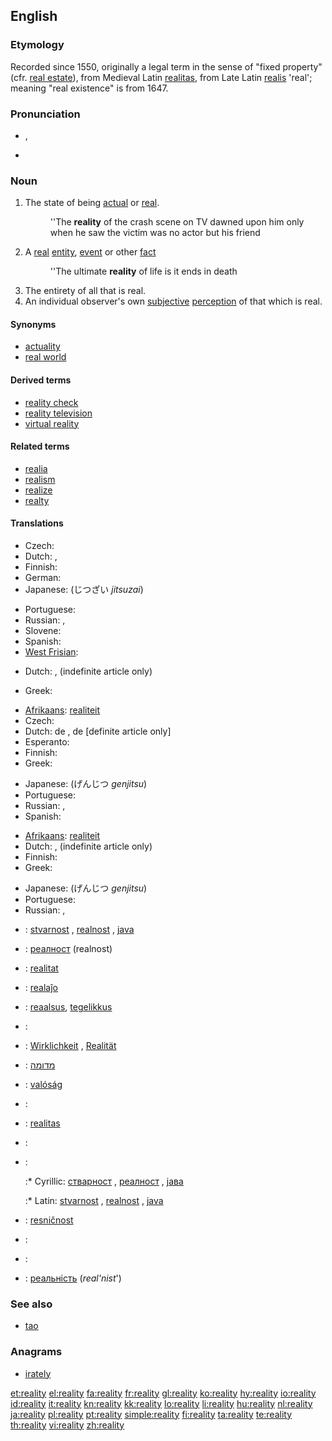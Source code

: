 ==English==

===Etymology===
Recorded since 1550, originally a legal term in the sense of "fixed property" (cfr. [[real estate]]), from Medieval Latin [[realitas]], from Late Latin [[realis]] 'real'; meaning "real existence" is from 1647.

===Pronunciation===
* {{IPA|/ɹiˈæləti/}}, {{SAMPA|/ri"{l@ti/}}
* {{audio|en-us-reality.ogg|Audio (US)}}

===Noun===
{{en-noun|realit|ies}}

# The state of being [[actual]] or [[real]].
#: ''The '''reality''' of the crash scene on TV dawned upon him only when he saw the victim was no actor but his friend
# A [[real]] [[entity]], [[event]] or other [[fact]]
#: ''The ultimate '''reality''' of life is it ends in death
# The entirety of all that is real.
# An individual observer's own [[subjective]] [[perception]] of that which is real.

====Synonyms====
* [[actuality]]
* [[real world]]

====Derived terms====
* [[reality check]]
* [[reality television]]
* [[virtual reality]]

====Related terms====
* [[realia]]
* [[realism]]
* [[realize]]
* [[realty]]

====Translations====
{{trans-top|state of being actual or real}}
* Czech: {{t+|cs|skutečnost|f}}
* Dutch: {{t+|nl|werkelijkheid|f}}, {{t|nl|realiteit|f}}
* Finnish: {{t-|fi|olemassaolo}}
* German: {{t+|de|Wirklichkeit|f}}
* Japanese: {{t+|ja|実在}} (じつざい ''jitsuzai'')
{{trans-mid}}
* Portuguese: {{t+|pt|realidade|f}}
* Russian: {{t+|ru|реальность|f|tr=reál’nošt’}}, {{t|ru|вещественность|f|tr=''v'eš'éstv'ennost'''}}
* Slovene: {{t|sl|resničnost|f}}
* Spanish: {{t+|es|realidad|f}}
* [[West Frisian]]: {{t-|fy|wierheid|c|xs=West Frisian}}
{{trans-bottom}}

{{trans-top|a real entity, event etc.}}
* Dutch: {{t+|nl|feitelijkheid|f}}, {{t|nl|realiteit|f}} (indefinite article only)
{{trans-mid}}
* Greek: {{t+|el|πραγματικότητα|f|tr=pragmatikótita}}
{{trans-bottom}}

{{trans-top|entirety of all that is real}}
* [[Afrikaans]]: [[realiteit]]
* Czech: {{t+|cs|skutečnost|f}}
* Dutch: de {{t+|nl|werkelijkheid|f}}, de {{t|nl|realiteit|f}} [definite article only]
* Esperanto: {{t-|eo|realaĵo|xs=Esperanto}}
* Finnish: {{t+|fi|todellisuus}}
* Greek: {{t+|el|πραγματικότητα|f|tr=pragmatikótita}}
{{trans-mid}}
* Japanese: {{t+|ja|現実}} (げんじつ ''genjitsu'')
* Portuguese: {{t+|pt|realidade|f}}
* Russian: {{t+|ru|реальность|f|tr=reál’nošt’}}, {{t+|ru|действительность|f|tr=''d'ejstvít'el'nost'''}}
* Spanish: {{t+|es|realidad|f}}
{{trans-bottom}}

{{trans-top|an individual observer's subjective perception}}
* [[Afrikaans]]: [[realiteit]]
* Dutch: {{t+|nl|werkelijkheid|f}}, {{t|nl|realiteit|f}} (indefinite article only)
* Finnish: {{t+|fi|todellisuus}}
* Greek: {{t+|el|πραγματικότητα|f|tr=pragmatikótita}}
{{trans-mid}}
* Japanese: {{t+|ja|現実}} (げんじつ ''genjitsu'')
* Portuguese: {{t+|pt|realidade|f}}
* Russian: {{t+|ru|реальность|f|tr=reál’nošt’}}, {{t+|ru|действительность|f|tr=''d'ejstvít'el'nost'''}}
{{trans-bottom}}

{{checktrans-top}}
* {{ttbc|Bosnian}}: [[stvarnost]] {{f}}, [[realnost]] {{f}}, [[java]] {{f}}
* {{ttbc|Bulgarian}}: [[реалност]] (realnost)
* {{ttbc|Catalan}}: [[realitat]]
* {{ttbc|Esperanto}}: [[realaĵo]]
* {{ttbc|Estonian}}: [[reaalsus]], [[tegelikkus]]
* {{ttbc|French}}: {{t+|fr|réalité}}
* {{ttbc|German}}: [[Wirklichkeit]] {{f}}, [[Realität]] {{f}}
* {{ttbc|Hebrew}}: [[מדומה]]
* {{ttbc|Hungarian}}: [[valóság]]
{{checktrans-mid}}
* {{ttbc|Italian}}: {{t+|it|realtà}}
* {{ttbc|Latin}}: [[realitas]] {{f}}
* {{ttbc|Polish}}: {{t+|pl|rzeczywistość|f}}
* {{ttbc|Serbian}}:
*:* Cyrillic: [[стварност]] {{f}}, [[реалност]] {{f}}, [[јава]] {{f}}
*:* Latin: [[stvarnost]] {{f}}, [[realnost]] {{f}}, [[java]] {{f}}
* {{ttbc|Slovene}}: [[resničnost]] {{f}}
* {{ttbc|Spanish}}: {{t+|es|realidad}}
* {{ttbc|Swedish}}: {{t+|sv|verklighet|c}}
* {{ttbc|Ukrainian}}: [[реальність]] (''real'nist''')
{{checktrans-bottom}}

===See also===
* [[tao]]

===Anagrams===
* [[irately]]

[[et:reality]]
[[el:reality]]
[[fa:reality]]
[[fr:reality]]
[[gl:reality]]
[[ko:reality]]
[[hy:reality]]
[[io:reality]]
[[id:reality]]
[[it:reality]]
[[kn:reality]]
[[kk:reality]]
[[lo:reality]]
[[li:reality]]
[[hu:reality]]
[[nl:reality]]
[[ja:reality]]
[[pl:reality]]
[[pt:reality]]
[[simple:reality]]
[[fi:reality]]
[[ta:reality]]
[[te:reality]]
[[th:reality]]
[[vi:reality]]
[[zh:reality]]